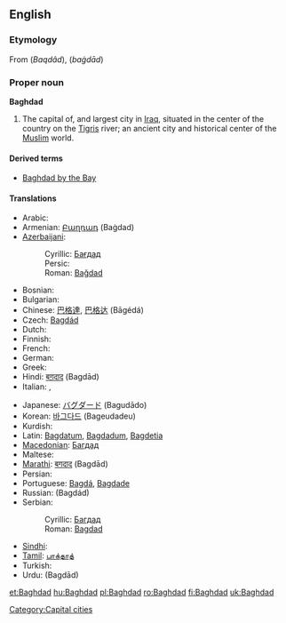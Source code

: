 {{wikipedia}}
==English==

===Etymology===
From {{etyl|fa}} {{Arab|[[بغداد]]}} (''Baqdâd''), {{etyl|ar}} {{Arab|[[بغداد]]}} (''baġdād'')

===Proper noun===
'''Baghdad'''

# The capital of, and largest city in [[Iraq]], situated in the center of the country on the [[Tigris]] river; an ancient city and historical center of the [[Muslim]] world.

====Derived terms====
* [[Baghdad by the Bay]]

====Translations====
{{trans-top|Baghdad}}
* Arabic: {{t+|ar|بغداد|tr=baghdād|sc=Arab}}
* Armenian: [[Բաղդադ]] (Baġdad)
* [[Azerbaijani]]:
*: Cyrillic: [[Бағдад]]
*: Persic: {{fa-Arab|[[بغداد]]}}
*: Roman: [[Bağdad]]
* Bosnian: {{t-|bs|Bagdad|m}}
* Bulgarian: {{t-|bg|Багдад|m|sc=Cyrl}}
* Chinese: [[巴格達]], [[巴格达]] (Bāgédá)
* Czech: [[Bagdád]] {{m}}
* Dutch: {{t-|nl|Bagdad}}
* Finnish: {{t+|fi|Bagdad}}
* French: {{t+|fr|Bagdad}}
* German: {{t-|de|Bagdad}}
* Greek: {{t+|el|Βαγδάτη|sc=Grek}}
* Hindi: [[बग़दाद]] (Ba<u>g</u>dād)
* Italian: {{t-|it|Bagdad|f}}, {{t-|it|Baghdad|f}}
{{trans-mid}}
* Japanese: [[バグダード]] (Bagudādo)
* Korean: [[바그다드]] (Bageudadeu)
* Kurdish: {{t+|ku|Bexda|f}}
* Latin: [[Bagdatum]], [[Bagdadum]], [[Bagdetia]]
* [[Macedonian]]: [[Багдад]] {{m}}
* Maltese: {{t-|mt|Bagdad|xs=Maltese}}
* [[Marathi]]: [[बगदाद]] (Bagdād)
* Persian: {{t-|fa|بغداد|tr=Baqdâd|sc=fa-Arab|xs=Persian}}
* Portuguese: [[Bagdá]], [[Bagdade]]
* Russian: {{t+|ru|Багдад|m|sc=Cyrl}} (Bagdád)
* Serbian:
*: Cyrillic: [[Багдад]] {{m}}
*: Roman: [[Bagdad]] {{m}}
* [[Sindhi]]: {{sd-Arab|[[بغداد]]}} {{m}}
* [[Tamil]]: [[பாக்தாத்]]
* Turkish: {{t+|tr|Bağdat}}
* Urdu: {{ur-Arab|[[بغداد]]}} (Ba<u>g</u>dād)
{{trans-bottom}}

[[Category:Capital cities]]

[[et:Baghdad]]
[[hu:Baghdad]]
[[pl:Baghdad]]
[[ro:Baghdad]]
[[fi:Baghdad]]
[[uk:Baghdad]]